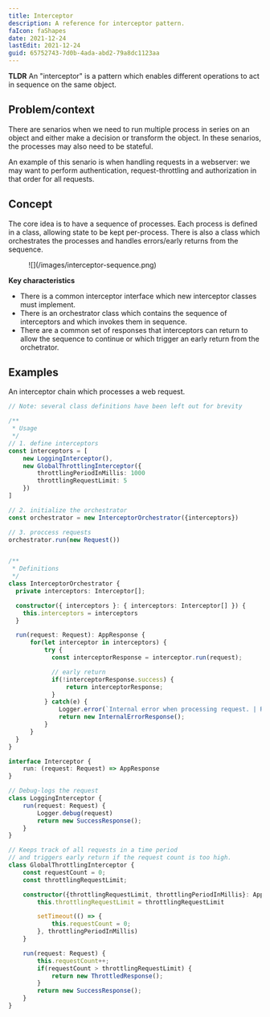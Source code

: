 ```yaml
---
title: Interceptor
description: A reference for interceptor pattern.
faIcon: faShapes
date: 2021-12-24
lastEdit: 2021-12-24
guid: 65752743-7d0b-4ada-abd2-79a8dc1123aa
---
```



**TLDR** An "interceptor" is a <Link href="/articles/patterns">pattern</Link> which enables different operations to act in sequence on the same object.

## Problem/context

There are senarios when we need to run multiple process in series on an object and either make a decision or transform the object.
In these senarios, the processes may also need to be stateful.

An example of this senario is when handling requests in a webserver:
we may want to perform authentication, <Link href="/articles/load-shedding-throttling">request-throttling</Link> and authorization in that order for all requests.

## Concept

The core idea is to have a sequence of processes. Each process is defined in a class, allowing state to be kept per-process.
There is also a class which orchestrates the processes and handles errors/early returns from the sequence.

<figure className="flex flex-col items-center">
![](/images/interceptor-sequence.png)
</figure>

**Key characteristics**

- There is a common interceptor interface which new interceptor classes must implement.
- There is an orchestrator class which contains the sequence of interceptors and which invokes them in sequence.
- There are a common set of responses that interceptors can return to allow the sequence to continue or which trigger an early return from the orchetrator.

## Examples

An interceptor chain which processes a web request.

```typescript
// Note: several class definitions have been left out for brevity

/**
 * Usage
 */
// 1. define interceptors
const interceptors = [
    new LoggingInterceptor(),
    new GlobalThrottlingInterceptor({
        throttlingPeriodInMillis: 1000
        throttlingRequestLimit: 5
    })
]

// 2. initialize the orchestrator
const orchestrator = new InterceptorOrchestrator({interceptors})

// 3. proccess requests
orchestrator.run(new Request())


/**
 * Definitions
 */
class InterceptorOrchestrator {
  private interceptors: Interceptor[];

  constructor({ interceptors }: { interceptors: Interceptor[] }) {
    this.interceptors = interceptors
  }

  run(request: Request): AppResponse {
      for(let interceptor in interceptors) {
          try {
            const interceptorResponse = interceptor.run(request);

            // early return
            if(!interceptorResponse.success) {
                return interceptorResponse;
            }
          } catch(e) {
              Logger.error(`Internal error when processing request. | Request: ${request} | Error: ${e}`)
              return new InternalErrorResponse();
          }
      }
  }
}

interface Interceptor {
    run: (request: Request) => AppResponse
}

// Debug-logs the request
class LoggingInterceptor {
    run(request: Request) {
        Logger.debug(request)
        return new SuccessResponse();
    }
}

// Keeps track of all requests in a time period
// and triggers early return if the request count is too high.
class GlobalThrottlingInterceptor {
    const requestCount = 0;
    const throttlingRequestLimit;

    constructor({throttlingRequestLimit, throttlingPeriodInMillis}: AppConfig) {
        this.throttlingRequestLimit = throttlingRequestLimit

        setTimeout(() => {
            this.requestCount = 0;
        }, throttlingPeriodInMillis)
    }

    run(request: Request) {
        this.requestCount++;
        if(requestCount > throttlingRequestLimit) {
            return new ThrottledResponse();
        }
        return new SuccessResponse();
    }
}
```
